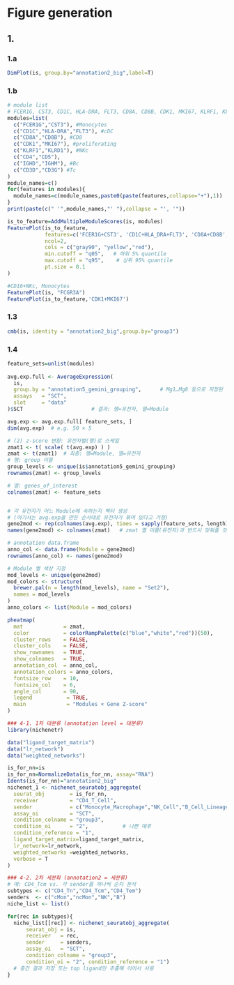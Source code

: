 # Figure generation

## 1.
### 1.a
```r
DimPlot(is, group.by="annotation2_big",label=T)
```
### 1.b
```r
# module list
# FCER1G, CST3, CD1C, HLA-DRA, FLT3, CD8A, CD8B, CDK1, MKI67, KLRF1, KLRD1, CD4, CD5, IGHD, IGHM
modules=list(
  c("FCER1G","CST3"), #Monocytes
  c("CD1C","HLA-DRA","FLT3"), #cDC
  c("CD8A","CD8B"), #CD8
  c("CDK1","MKI67"), #proliferating
  c("KLRF1","KLRD1"), #NKc
  c("CD4","CD5"),
  c("IGHD","IGHM"), #Bc
  c("CD3D","CD3G") #Tc
)
module_names=c()
for(features in modules){
  module_names=c(module_names,paste0(paste(features,collapse="+"),1))
}
print(paste(c(" '",module_names,"' "),collapse = "', '"))

is_to_feature=AddMultipleModuleScores(is, modules)
FeaturePlot(is_to_feature,
            features=c('FCER1G+CST3', 'CD1C+HLA_DRA+FLT3', 'CD8A+CD8B', 'CDK1+MKI67', 'KLRF1+KLRD1', 'FCGR3A', 'IGHD+IGHM', 'CD3D+CD3G'),
            ncol=2,
            cols = c("gray90", "yellow","red"),
            min.cutoff = "q05",   # 하위 5% quantile
            max.cutoff = "q95",    # 상위 95% quantile
            pt.size = 0.1
)

#CD16+NKc, Monocytes
FeaturePlot(is, "FCGR3A")
FeaturePlot(is_to_feature,'CDK1+MKI67')
```

### 1.3
```r
cmb(is, identity = "annotation2_big",group.by="group3")
```

### 1.4
```r
feature_sets=unlist(modules)
  
avg.exp.full <- AverageExpression(
  is,
  group.by = "annotation5_gemini_grouping",      # Mg1…Mg8 등으로 지정된 메타데이터 컬럼
  assays   = "SCT",
  slot     = "data"
)$SCT                      # 결과: 행=유전자, 열=Module

avg.exp <- avg.exp.full[ feature_sets, ]
dim(avg.exp)  # e.g. 50 × 5

# (2) z-score 변환: 유전자별(행)로 스케일
zmat1 <- t( scale( t(avg.exp) ) )
zmat <- t(zmat1)  # 최종: 행=Module, 열=유전자
# 행: group 이름
group_levels <- unique(is$annotation5_gemini_grouping)
rownames(zmat) <- group_levels

# 열: genes_of_interest
colnames(zmat) <- feature_sets


# 각 유전자가 어느 Module에 속하는지 벡터 생성
# (여기서는 avg.exp을 만든 순서대로 유전자가 묶여 있다고 가정)
gene2mod <- rep(colnames(avg.exp), times = sapply(feature_sets, length))
names(gene2mod) <- colnames(zmat)   # zmat 열 이름(유전자)과 반드시 맞춰줄 것

# annotation data.frame
anno_col <- data.frame(Module = gene2mod)
rownames(anno_col) <- names(gene2mod)

# Module 별 색상 지정
mod_levels <- unique(gene2mod)
mod_colors <- structure(
  brewer.pal(n = length(mod_levels), name = "Set2"),
  names = mod_levels
)
anno_colors <- list(Module = mod_colors)

pheatmap(
  mat             = zmat,
  color           = colorRampPalette(c("blue","white","red"))(50),
  cluster_rows    = FALSE,
  cluster_cols    = FALSE,
  show_rownames   = TRUE,
  show_colnames   = TRUE,
  annotation_col  = anno_col,
  annotation_colors = anno_colors,
  fontsize_row    = 10,
  fontsize_col    = 6,
  angle_col       = 90,
  legend           = TRUE,
  main             = "Modules × Gene Z-score"
)
```

```r
### 4-1. 1차 대분류 (annotation level = 대분류)
library(nichenetr)

data("ligand_target_matrix")
data("lr_network")
data("weighted_networks")

is_for_nn=is
is_for_nn=NormalizeData(is_for_nn, assay="RNA")
Idents(is_for_nn)="annotation2_big"
nichenet_1 <- nichenet_seuratobj_aggregate(
  seurat_obj        = is_for_nn,
  receiver          = "CD4_T_Cell",
  sender            = c("Monocyte_Macrophage","NK_Cell","B_Cell_Lineage"),
  assay_oi          = "SCT",
  condition_colname = "group3",
  condition_oi      = "2",           # 나쁜 예후
  condition_reference = "1",
  ligand_target_matrix=ligand_target_matrix,
  lr_network=lr_network,
  weighted_networks =weighted_networks,
  verbose = T
)

### 4-2. 2차 세분화 (annotation2 = 세분류)
# 예: CD4_Tcm vs. 각 sender를 하나씩 순차 분석
subtypes <- c("CD4_Tn","CD4_Tcm","CD4_Tem")
senders  <- c("cMon","ncMon","NK","B")
niche_list <- list()

for(rec in subtypes){
  niche_list[[rec]] <- nichenet_seuratobj_aggregate(
      seurat_obj = is,
      receiver   = rec,
      sender     = senders,
      assay_oi   = "SCT",
      condition_colname = "group3",
      condition_oi = "2", condition_reference = "1")
  # 중간 결과 저장 또는 top ligand만 추출해 이어서 사용
}
```
